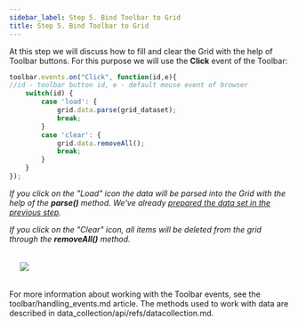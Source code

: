 ```yaml
---
sidebar_label: Step 5. Bind Toolbar to Grid
title: Step 5. Bind Toolbar to Grid
---          
```


At this step we will discuss how to fill and clear the Grid with the help of Toolbar buttons. For this purpose we will use the <b>Click</b> event of the Toolbar:

~~~js
toolbar.events.on("Click", function(id,e){ 
//id - toolbar button id, e - default mouse event of browser
	switch(id) {
        case 'load': {
            grid.data.parse(grid_dataset); 
            break;
        }
        case 'clear': {
            grid.data.removeAll(); 
            break;
        }
    }
});
~~~

<i>If you click on the "Load" icon the data will be parsed into the Grid with the help of the <b>parse()</b> method. We've already [prepared the data set in the previous step](/tutorial/basic_application/step4).</i>

<i>If you click on the "Clear" icon, all items will be deleted from the grid through the <b>removeAll()</b> method.</i>

<img style="margin: 19px" src="tutorial/basic_application/bind_toolbar_grid.png"/>

For more information about working with the Toolbar events, see the toolbar/handling_events.md article. The methods used to work with data are described in data_collection/api/refs/datacollection.md.

<div id="tutorial_step">
    <a id="next_step" href="tutorial/basic_application/step6.md"></a>
</div>


